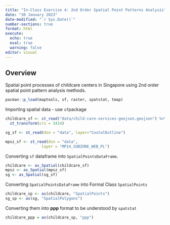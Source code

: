 ```yaml
---
title: "In-Class Exercise 4: 2nd Order Spatial Point Patterns Analysis"
date: "30 January 2023"
date-modified: "`r Sys.Date()`"
number-sections: true
format: html
execute: 
  echo: true
  eval: true
  warning: false
editor: visual
---
```


## Overview

Spatial point processes of childcare centers in Singapore using 2nd order spatial point pattern analysis methods.

```r
pacman::p_load(maptools, sf, raster, spatstat, tmap)
```

Importing spatial data - use `sf`package

```r
childcare_sf <- st_read("data/child-care-services-geojson.geojson") %>%
  st_transform(crs = 3414)

sg_sf <- st_read(dsn = "data", layer="CostalOutline")

mpsz_sf <- st_read(dsn = "data", 
                layer = "MP14_SUBZONE_WEB_PL")
```

Converting `sf` dataframe into `SpatialPointsDataFrame`.

```r
childcare <- as_Spatial(childcare_sf)
mpsz <- as_Spatial(mpsz_sf)
sg <- as_Spatial(sg_sf)
```

Converting `SpatialPointsDataFrame` into Formal Class `SpatialPoints`

```r
childcare_sp <- as(childcare, "SpatialPoints")
sg_sp <- as(sg, "SpatialPolygons")
```

Converting them into **ppp** format to be understood by `spatstat`

```r
childcare_ppp = as(childcare_sp, "ppp")
```
